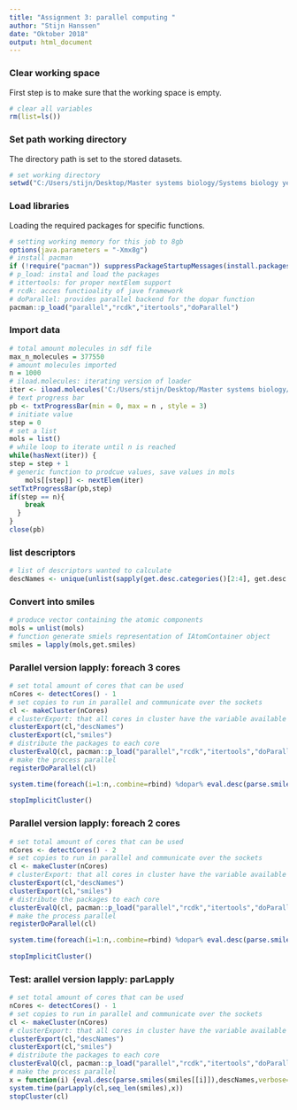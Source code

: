 ```yaml
---
title: "Assignment 3: parallel computing "
author: "Stijn Hanssen"
date: "Oktober 2018"
output: html_document
---
```


### Clear working space
First step is to make sure that the working space is empty.
```r
# clear all variables
rm(list=ls()) 
```

### Set path working directory
The directory path is set to the stored datasets.
```r
# set working directory
setwd("C:/Users/stijn/Desktop/Master systems biology/Systems biology year 2/scientific computing/parallelprocessing") 
```

### Load libraries
Loading the required packages for specific functions. 
```r
# setting working memory for this job to 8gb
options(java.parameters = "-Xmx8g")
# install pacman
if (!require("pacman")) suppressPackageStartupMessages(install.packages("pacman"))
# p_load: instal and load the packages
# ittertools: for proper nextElem support
# rcdk: acces functioality of jave framework
# doParallel: provides parallel backend for the dopar function
pacman::p_load("parallel","rcdk","itertools","doParallel")
```

### Import data

```r
# total amount molecules in sdf file
max_n_molecules = 377550
# amount molecules imported
n = 1000
# iload.molecules: iterating version of loader
iter <- iload.molecules('C:/Users/stijn/Desktop/Master systems biology/Systems biology year 2/scientific computing/parallelprocessing/aid624202.sdf', type='sdf')
# text progress bar
pb <- txtProgressBar(min = 0, max = n , style = 3)
# initiate value
step = 0 
# set a list
mols = list()
# while loop to iterate until n is reached
while(hasNext(iter)) {
step = step + 1
# generic function to prodcue values, save values in mols    
    mols[[step]] <- nextElem(iter)
setTxtProgressBar(pb,step)
if(step == n){
    break
  }
}
close(pb)
```

### list descriptors

```r
# list of descriptors wanted to calculate
descNames <- unique(unlist(sapply(get.desc.categories()[2:4], get.desc.names)))
```

### Convert into smiles

```r
# produce vector containing the atomic components
mols = unlist(mols)
# function generate smiels representation of IAtomContainer object
smiles = lapply(mols,get.smiles)
```

### Parallel version lapply: foreach 3 cores

```r
# set total amount of cores that can be used
nCores <- detectCores() - 1
# set copies to run in parallel and communicate over the sockets
cl <- makeCluster(nCores)     
# clusterExport: that all cores in cluster have the variable available
clusterExport(cl,"descNames") 
clusterExport(cl,"smiles")
# distribute the packages to each core
clusterEvalQ(cl, pacman::p_load("parallel","rcdk","itertools","doParallel"))
# make the process parallel
registerDoParallel(cl)

system.time(foreach(i=1:n,.combine=rbind) %dopar% eval.desc(parse.smiles(smiles[[i]]),descNames,verbose=F))[3]    
 
stopImplicitCluster()

```

### Parallel version lapply: foreach 2 cores

```r
# set total amount of cores that can be used
nCores <- detectCores() - 2
# set copies to run in parallel and communicate over the sockets
cl <- makeCluster(nCores)     
# clusterExport: that all cores in cluster have the variable available
clusterExport(cl,"descNames") 
clusterExport(cl,"smiles")
# distribute the packages to each core
clusterEvalQ(cl, pacman::p_load("parallel","rcdk","itertools","doParallel"))
# make the process parallel
registerDoParallel(cl)

system.time(foreach(i=1:n,.combine=rbind) %dopar% eval.desc(parse.smiles(smiles[[i]]),descNames,verbose=F))[3]    
 
stopImplicitCluster()

```

### Test: arallel version lapply: parLapply

```r
# set total amount of cores that can be used
nCores <- detectCores() - 1
# set copies to run in parallel and communicate over the sockets
cl <- makeCluster(nCores)     
# clusterExport: that all cores in cluster have the variable available
clusterExport(cl,"descNames") 
clusterExport(cl,"smiles")
# distribute the packages to each core
clusterEvalQ(cl, pacman::p_load("parallel","rcdk","itertools","doParallel"))
# make the process parallel
x = function(i) {eval.desc(parse.smiles(smiles[[i]]),descNames,verbose=F)[3] }
system.time(parLapply(cl,seq_len(smiles),x))
stopCluster(cl)
```
